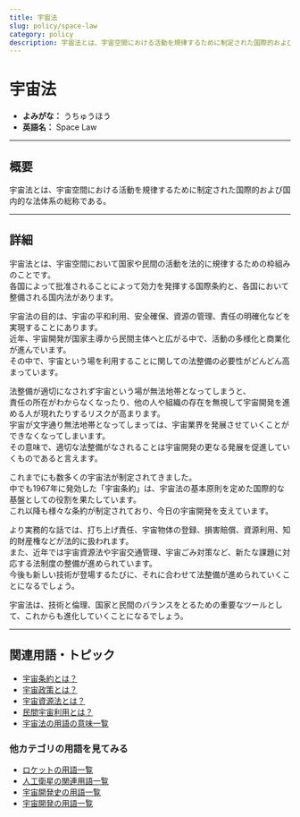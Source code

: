 ```yaml
---
title: 宇宙法
slug: policy/space-law
category: policy
description: 宇宙法とは、宇宙空間における活動を規律するために制定された国際的および国内的な法体系の総称である。
---
```



<Head>
  <script type="application/ld+json">
    {`{
      "@context": "https://schema.org",
      "@type": "DefinedTerm",
      "name": "宇宙法",
      "inDefinedTermSet": "https://www.space-portal.org",
      "termCode": "policy/space-law",
      "description": "宇宙法とは、宇宙空間における活動を規律するために制定された国際的および国内的な法体系の総称である。",
      "url": "https://www.space-portal.org/docs/policy/space-law"
    }`}
  </script>
</Head>

# 宇宙法

- **よみがな：** うちゅうほう  
- **英語名：** Space Law  

---

## 概要

宇宙法とは、宇宙空間における活動を規律するために制定された国際的および国内的な法体系の総称である。

---

## 詳細

宇宙法とは、宇宙空間において国家や民間の活動を法的に規律するための枠組みのことです。  
各国によって批准されることによって効力を発揮する国際条約と、各国において整備される国内法があります。  

宇宙法の目的は、宇宙の平和利用、安全確保、資源の管理、責任の明確化などを実現することにあります。  
近年、宇宙開発が国家主導から民間主体へと広がる中で、活動の多様化と商業化が進んでいます。  
その中で、宇宙という場を利用することに関しての法整備の必要性がどんどん高まっています。  

法整備が適切になされず宇宙という場が無法地帯となってしまうと、  
責任の所在がわからなくなったり、他の人や組織の存在を無視して宇宙開発を進める人が現れたりするリスクが高まります。  
宇宙が文字通り無法地帯となってしまっては、宇宙業界を発展させていくことができなくなってしまいます。  
その意味で、適切な法整備がなされることは宇宙開発の更なる発展を促進していくものであると言えます。  

これまでにも数多くの宇宙法が制定されてきました。  
中でも1967年に発効した「宇宙条約」は、宇宙法の基本原則を定めた国際的な基盤としての役割を果たしています。  
これ以降も様々な条約が制定されており、今日の宇宙開発を支えています。  

より実務的な話では、打ち上げ責任、宇宙物体の登録、損害賠償、資源利用、知的財産権などが法的に扱われます。  
また、近年では宇宙資源法や宇宙交通管理、宇宙ごみ対策など、新たな課題に対応する法制度の整備が進められています。  
今後も新しい技術が登場するたびに、それに合わせて法整備が進められていくことになるでしょう。  

宇宙法は、技術と倫理、国家と民間のバランスをとるための重要なツールとして、これからも進化していくことになるでしょう。

---

## 関連用語・トピック

- [宇宙条約とは？](docs/policy/outer-space-treaty)
- [宇宙政策とは？](docs/policy/space-policy)
- [宇宙資源法とは？](docs/policy/space-resources-law)
- [民間宇宙利用とは？](docs/business/private-space-utilization)
- [宇宙法の用語の意味一覧](docs/category/policy)

### 他カテゴリの用語を見てみる
- [ロケットの用語一覧](docs/category/rocket)
- [人工衛星の関連用語一覧](docs/category/satellite)
- [宇宙開発史の用語一覧](docs/category/history)
- [宇宙開発の用語一覧](docs/category/glossary)


